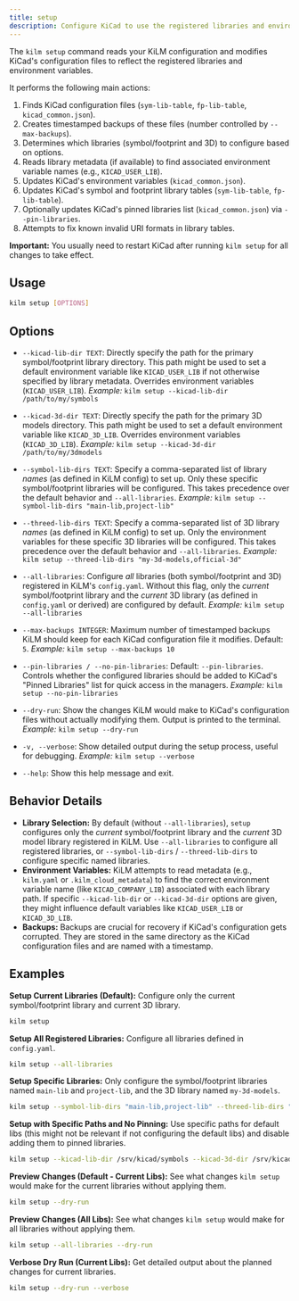 ```yaml
---
title: setup
description: Configure KiCad to use the registered libraries and environment variables.
---
```



The `kilm setup` command reads your KiLM configuration and modifies KiCad's configuration files to reflect the registered libraries and environment variables.

It performs the following main actions:

1.  Finds KiCad configuration files (`sym-lib-table`, `fp-lib-table`, `kicad_common.json`).
2.  Creates timestamped backups of these files (number controlled by `--max-backups`).
3.  Determines which libraries (symbol/footprint and 3D) to configure based on options.
4.  Reads library metadata (if available) to find associated environment variable names (e.g., `KICAD_USER_LIB`).
5.  Updates KiCad's environment variables (`kicad_common.json`).
6.  Updates KiCad's symbol and footprint library tables (`sym-lib-table`, `fp-lib-table`).
7.  Optionally updates KiCad's pinned libraries list (`kicad_common.json`) via `--pin-libraries`.
8.  Attempts to fix known invalid URI formats in library tables.

**Important:** You usually need to restart KiCad after running `kilm setup` for all changes to take effect.

## Usage

```bash
kilm setup [OPTIONS]
```

## Options

- `--kicad-lib-dir TEXT`:
  Directly specify the path for the primary symbol/footprint library directory. This path might be used to set a default environment variable like `KICAD_USER_LIB` if not otherwise specified by library metadata. Overrides environment variables (`KICAD_USER_LIB`).
  _Example:_ `kilm setup --kicad-lib-dir /path/to/my/symbols`

- `--kicad-3d-dir TEXT`:
  Directly specify the path for the primary 3D models directory. This path might be used to set a default environment variable like `KICAD_3D_LIB`. Overrides environment variables (`KICAD_3D_LIB`).
  _Example:_ `kilm setup --kicad-3d-dir /path/to/my/3dmodels`

- `--symbol-lib-dirs TEXT`:
  Specify a comma-separated list of library _names_ (as defined in KiLM config) to set up. Only these specific symbol/footprint libraries will be configured. This takes precedence over the default behavior and `--all-libraries`.
  _Example:_ `kilm setup --symbol-lib-dirs "main-lib,project-lib"`

- `--threed-lib-dirs TEXT`:
  Specify a comma-separated list of 3D library _names_ (as defined in KiLM config) to set up. Only the environment variables for these specific 3D libraries will be configured. This takes precedence over the default behavior and `--all-libraries`.
  _Example:_ `kilm setup --threed-lib-dirs "my-3d-models,official-3d"`

- `--all-libraries`:
  Configure _all_ libraries (both symbol/footprint and 3D) registered in KiLM's `config.yaml`. Without this flag, only the _current_ symbol/footprint library and the _current_ 3D library (as defined in `config.yaml` or derived) are configured by default.
  _Example:_ `kilm setup --all-libraries`

- `--max-backups INTEGER`:
  Maximum number of timestamped backups KiLM should keep for each KiCad configuration file it modifies. Default: `5`.
  _Example:_ `kilm setup --max-backups 10`

- `--pin-libraries / --no-pin-libraries`:
  Default: `--pin-libraries`.
  Controls whether the configured libraries should be added to KiCad's "Pinned Libraries" list for quick access in the managers.
  _Example:_ `kilm setup --no-pin-libraries`

- `--dry-run`:
  Show the changes KiLM would make to KiCad's configuration files without actually modifying them. Output is printed to the terminal.
  _Example:_ `kilm setup --dry-run`

- `-v, --verbose`:
  Show detailed output during the setup process, useful for debugging.
  _Example:_ `kilm setup --verbose`

- `--help`:
  Show this help message and exit.

## Behavior Details

- **Library Selection:** By default (without `--all-libraries`), `setup` configures only the _current_ symbol/footprint library and the _current_ 3D model library registered in KiLM. Use `--all-libraries` to configure all registered libraries, or `--symbol-lib-dirs` / `--threed-lib-dirs` to configure specific named libraries.
- **Environment Variables:** KiLM attempts to read metadata (e.g., `kilm.yaml` or `.kilm_cloud_metadata`) to find the correct environment variable name (like `KICAD_COMPANY_LIB`) associated with each library path. If specific `--kicad-lib-dir` or `--kicad-3d-dir` options are given, they might influence default variables like `KICAD_USER_LIB` or `KICAD_3D_LIB`.
- **Backups:** Backups are crucial for recovery if KiCad's configuration gets corrupted. They are stored in the same directory as the KiCad configuration files and are named with a timestamp.

## Examples

**Setup Current Libraries (Default):**
Configure only the current symbol/footprint library and current 3D library.

```bash
kilm setup
```

**Setup All Registered Libraries:**
Configure all libraries defined in `config.yaml`.

```bash
kilm setup --all-libraries
```

**Setup Specific Libraries:**
Only configure the symbol/footprint libraries named `main-lib` and `project-lib`, and the 3D library named `my-3d-models`.

```bash
kilm setup --symbol-lib-dirs "main-lib,project-lib" --threed-lib-dirs "my-3d-models"
```

**Setup with Specific Paths and No Pinning:**
Use specific paths for default libs (this might not be relevant if not configuring the default libs) and disable adding them to pinned libraries.

```bash
kilm setup --kicad-lib-dir /srv/kicad/symbols --kicad-3d-dir /srv/kicad/3d --no-pin-libraries
```

**Preview Changes (Default - Current Libs):**
See what changes `kilm setup` would make for the current libraries without applying them.

```bash
kilm setup --dry-run
```

**Preview Changes (All Libs):**
See what changes `kilm setup` would make for all libraries without applying them.

```bash
kilm setup --all-libraries --dry-run
```

**Verbose Dry Run (Current Libs):**
Get detailed output about the planned changes for current libraries.

```bash
kilm setup --dry-run --verbose
```
